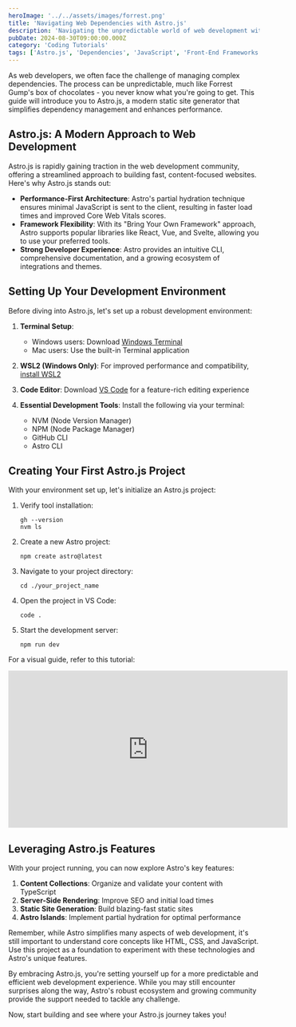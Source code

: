 ```yaml
---
heroImage: '../../assets/images/forrest.png'
title: 'Navigating Web Dependencies with Astro.js'
description: 'Navigating the unpredictable world of web development with Astro.js'
pubDate: 2024-08-30T09:00:00.000Z
category: 'Coding Tutorials'
tags: ['Astro.js', 'Dependencies', 'JavaScript', 'Front-End Frameworks']
---
```


As web developers, we often face the challenge of managing complex dependencies. The process can be unpredictable, much like Forrest Gump's box of chocolates - you never know what you're going to get. This guide will introduce you to Astro.js, a modern static site generator that simplifies dependency management and enhances performance.

## Astro.js: A Modern Approach to Web Development

Astro.js is rapidly gaining traction in the web development community, offering a streamlined approach to building fast, content-focused websites. Here's why Astro.js stands out:

- **Performance-First Architecture**: Astro's partial hydration technique ensures minimal JavaScript is sent to the client, resulting in faster load times and improved Core Web Vitals scores.
- **Framework Flexibility**: With its "Bring Your Own Framework" approach, Astro supports popular libraries like React, Vue, and Svelte, allowing you to use your preferred tools.
- **Strong Developer Experience**: Astro provides an intuitive CLI, comprehensive documentation, and a growing ecosystem of integrations and themes.

## Setting Up Your Development Environment

Before diving into Astro.js, let's set up a robust development environment:

1. **Terminal Setup**:

   - Windows users: Download [Windows Terminal](https://apps.microsoft.com/detail/9N0DX20HK701?hl=en-US&gl=US)
   - Mac users: Use the built-in Terminal application

2. **WSL2 (Windows Only)**:
   For improved performance and compatibility, [install WSL2](https://learn.microsoft.com/en-us/windows/wsl/install)

3. **Code Editor**:
   Download [VS Code](https://code.visualstudio.com/download) for a feature-rich editing experience

4. **Essential Development Tools**:
   Install the following via your terminal:
   - NVM (Node Version Manager)
   - NPM (Node Package Manager)
   - GitHub CLI
   - Astro CLI

## Creating Your First Astro.js Project

With your environment set up, let's initialize an Astro.js project:

1. Verify tool installation:

   ```shell
   gh --version
   nvm ls
   ```

2. Create a new Astro project:

   ```shell
   npm create astro@latest
   ```

3. Navigate to your project directory:

   ```shell
   cd ./your_project_name
   ```

4. Open the project in VS Code:

   ```shell
   code .
   ```

5. Start the development server:
   ```shell
   npm run dev
   ```

For a visual guide, refer to this tutorial:

<div style={{ display: 'flex', justifyContent: 'center' }}>
	<iframe
		width='560'
		height='315'
		src='https://www.youtube.com/embed/TYogYBTS7YQ'
		title='YouTube video player'
		frameborder='0'
		allow='accelerometer; autoplay; clipboard-write; encrypted-media; gyroscope; picture-in-picture; web-share'
		allowfullscreen
	></iframe>
</div>

## Leveraging Astro.js Features

With your project running, you can now explore Astro's key features:

1. **Content Collections**: Organize and validate your content with TypeScript
2. **Server-Side Rendering**: Improve SEO and initial load times
3. **Static Site Generation**: Build blazing-fast static sites
4. **Astro Islands**: Implement partial hydration for optimal performance

Remember, while Astro simplifies many aspects of web development, it's still important to understand core concepts like HTML, CSS, and JavaScript. Use this project as a foundation to experiment with these technologies and Astro's unique features.

By embracing Astro.js, you're setting yourself up for a more predictable and efficient web development experience. While you may still encounter surprises along the way, Astro's robust ecosystem and growing community provide the support needed to tackle any challenge.

Now, start building and see where your Astro.js journey takes you!
